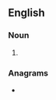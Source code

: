==English==

===Noun===
{{head|en|noun plural form}}

# {{plural of|letterform|lang=en}}

===Anagrams===
* {{anagrams|en|form letters}}